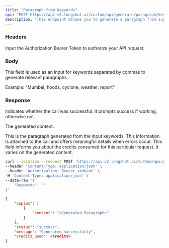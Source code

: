 ```yaml
---
title: "Paragraph from Keywords"
api: "POST https://api-v2.longshot.ai/custom/api/generate/paragraph/keywords"
description: "This endpoint allows you to generate a paragraph from suggested keywords."
---
```


### Headers

<ParamField header="Authorization" type="string" placeholder="Bearer <Secret Token>" required>
  Input the Authorization Bearer Token to authorize your API request.
</ParamField>

### Body

<ParamField body="keywords" type="string" required>
  This field is used as an input for keywords separated by commas to generate relevant paragraphs.
  
  Example: 
  "Mumbai, floods, cyclone, weather, report"
</ParamField>

### Response

<ResponseField name="status" type="string">
  Indicates whether the call was successful. It prompts success if working, otherwise not.
</ResponseField>

<ResponseField name="copies" type="object">

The generated content.

<Expandable title="Toggle object">

<ResponseField name="content" type="string">
  This is the paragraph generated from the input keywords.
</ResponseField>

</Expandable>

</ResponseField>

<ResponseField name="message" type="string">
  This information is attached to the call and offers meaningful details when errors occur.
</ResponseField>

<ResponseField name="credits_used" type="number">
  This field informs you about the credits consumed for this particular request. It varies on the generated content.
</ResponseField>

<RequestExample>

```bash Example Request
curl --location --request POST 'https://api-v2.longshot.ai/custom/api/generate/paragraph/keywords' \
--header 'Content-Type: application/json' \
--header 'Authorization: Bearer <token>' \
-H 'Content-Type: application/json' \
--data-raw '{
    "keywords": ""
}'
```

</RequestExample>

<ResponseExample>

```json Response
{
	"copies": [
		{
			"content": "<Generated Paragraph>"
		}
	],
	"status": "success",
	"message": "Generated successfully",
	"credits_used": <Credits>
}
```

</ResponseExample>
